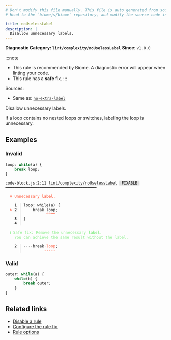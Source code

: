 ```yaml
---
# Don't modify this file manually. This file is auto generated from source, and you will lose your changes next time the website is built.
# Head to the `biomejs/biome` repository, and modify the source code in there.

title: noUselessLabel
description: |
  Disallow unnecessary labels.
---
```


**Diagnostic Category: `lint/complexity/noUselessLabel`**
<Tabs>
<TabItem label="JavaScript (and super languages)" icon="seti:javascript">
**Since**: `v1.0.0`

:::note
- This rule is recommended by Biome. A diagnostic error will appear when linting your code.
- This rule has a **safe** fix.
:::

Sources: 
- Same as: <a href="https://eslint.org/docs/latest/rules/no-extra-label" target="_blank"><code>no-extra-label</code></a>

Disallow unnecessary labels.

If a loop contains no nested loops or switches, labeling the loop is unnecessary.

## Examples

### Invalid

```js
loop: while(a) {
    break loop;
}
```

<pre class="language-text"><code class="language-text">code-block.js:2:11 <a href="https://biomejs.dev/linter/rules/no-useless-label">lint/complexity/noUselessLabel</a> <span style="color: #000; background-color: #ddd;"> FIXABLE </span> ━━━━━━━━━━━━━━━━━━━━━━━━━━━━━━━━━━━━━━━━<br /><br />  <strong><span style="color: Tomato;">✖</span></strong> <span style="color: Tomato;">Unnecessary </span><span style="color: Tomato;"><strong>label</strong></span><span style="color: Tomato;">.</span><br />  <br />    <strong>1 │ </strong>loop: while(a) &#123;<br />  <strong><span style="color: Tomato;">&gt;</span></strong> <strong>2 │ </strong>    break loop;<br />   <strong>   │ </strong>          <strong><span style="color: Tomato;">^</span></strong><strong><span style="color: Tomato;">^</span></strong><strong><span style="color: Tomato;">^</span></strong><strong><span style="color: Tomato;">^</span></strong><br />    <strong>3 │ </strong>&#125;<br />    <strong>4 │ </strong><br />  <br />  <strong><span style="color: lightgreen;">ℹ</span></strong> <span style="color: lightgreen;">Safe fix</span><span style="color: lightgreen;">: </span><span style="color: lightgreen;">Remove the unnecessary </span><span style="color: lightgreen;"><strong>label</strong></span><span style="color: lightgreen;">.<br /></span>    <span style="color: lightgreen;">You can achieve the same result without the label.</span><br />  <br />  <strong>  2 │ </strong><span style="opacity: 0.8;">·</span><span style="opacity: 0.8;">·</span><span style="opacity: 0.8;">·</span><span style="opacity: 0.8;">·</span>break<span style="opacity: 0.8;"><span style="color: Tomato;">·</span></span><span style="color: Tomato;">l</span><span style="color: Tomato;">o</span><span style="color: Tomato;">o</span><span style="color: Tomato;">p</span>;<br />  <strong>    │ </strong>         <span style="color: Tomato;">-</span><span style="color: Tomato;">-</span><span style="color: Tomato;">-</span><span style="color: Tomato;">-</span><span style="color: Tomato;">-</span> <br /></code></pre>

### Valid

```js
outer: while(a) {
    while(b) {
        break outer;
    }
}
```

## Related links

- [Disable a rule](/linter/#disable-a-lint-rule)
- [Configure the rule fix](/linter#configure-the-rule-fix)
- [Rule options](/linter/#rule-options)

</TabItem>
</Tabs>

